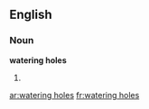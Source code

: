 ==English==
===Noun===
'''watering holes'''

#{{plural of|watering hole}}

[[ar:watering holes]]
[[fr:watering holes]]